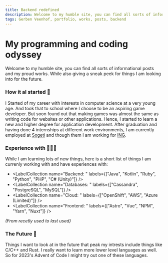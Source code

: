 ```yaml
---
title: Backend redefined
description: Welcome to my humble site, you can find all sorts of informational posts and my proud works. While also giving a sneak peek for you to try it out yourselves.
tags: Gerben Veenhof, portfolio, works, posts, backend
---
```



<Layout title="Home | Gerben Veenhof">

# My programming and coding odyssey

Welcome to my humble site, you can find all sorts of informational posts and my proud works. While also giving a sneak peek for things I am looking into for the future.

### How it al started 🐣

I Started of my career with interests in computer science at a very young age. And took that to school where I choose to be an aspiring game developer.
But soon found out that making games was almost the same as writing code for websites or other applications.
Hence, I started to learn a new and higher degree for application development.
After graduation and having done 4 internships at different work environments, I am currently employed at [Sogeti](https://www.sogeti.nl/) and though them I am working for
[ING](https://ing.nl/).

### Experience with 🧑🏻‍💻

While I am learning lots of new things, here is a short list of things I am currenly working with and have experiences with:

- <LabelCollection
    name="Backend: "
    labels={["Java", "Kotlin", "Ruby", "Python", "PHP", "C# (Unity)"]}
  />
- <LabelCollection
    name="Databases: "
    labels={["Cassandra", "PostgreSQL", "MySQL"]}
  />
- <LabelCollection
    name="Cloud: "
    labels={["OpenShift", "AWS", "Azure (Limited)"]}
  />  
- <LabelCollection
    name="Frontend: "
    labels={["Astro", "Vue", "NPM", "Yarn", "Nuxt"]}
  />

_(From recetly used to last used)_

### The Future 🚀

Things I want to look at in the future that peak my intrests include things like C/C++ and Rust. I really want to learn more lower level languages as well.
So for 2023's Advent of Code I might try out one of these languages.

<Glide />

</Layout>
